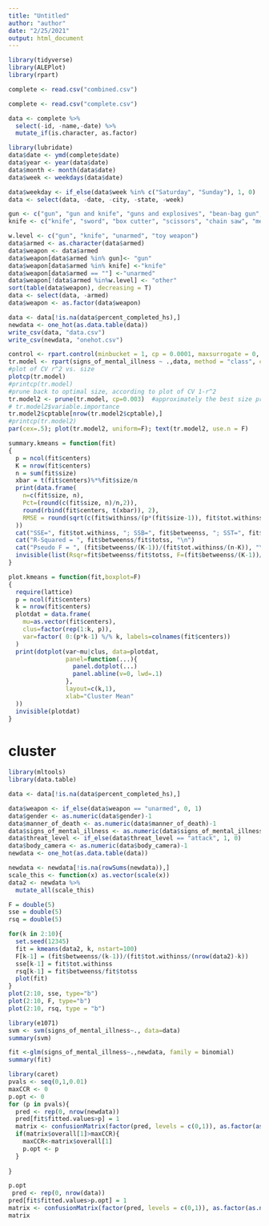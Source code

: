 ```yaml
---
title: "Untitled"
author: "author"
date: "2/25/2021"
output: html_document
---
```


```r
library(tidyverse)
library(ALEPlot)
library(rpart)
```

```r
complete <- read.csv("combined.csv")
```

```r
complete <- read.csv("complete.csv")
```

```r
data <- complete %>%
  select(-id, -name,-date) %>%
  mutate_if(is.character, as.factor)
```

```r
library(lubridate)
data$date <- ymd(complete$date)
data$year <- year(data$date)
data$month <- month(data$date)
data$week <- weekdays(data$date)
```

```r
data$weekday <- if_else(data$week %in% c("Saturday", "Sunday"), 1, 0)
data <- select(data, -date, -city, -state, -week)
```

```r
gun <- c("gun", "gun and knife", "guns and explosives", "bean-bag gun", "hatchet and gun", "machete and gun")
knife <- c("knife", "sword", "box cutter", "scissors", "chain saw", "meat cleaver", "sharp object", "glass shard", "lawn mower blade", "ax", " pick-axe", "spear", "pole and knife", "straight edge razor", "machete", "chain")

w.level <- c("gun", "knife", "unarmed", "toy weapon")
data$armed <- as.character(data$armed)
data$weapon <- data$armed
data$weapon[data$armed %in% gun]<- "gun"
data$weapon[data$armed %in% knife] <-"knife"
data$weapon[data$armed == ""] <-"unarmed"
data$weapon[!data$armed %in%w.level] <- "other"
sort(table(data$weapon), decreasing = T)
data <- select(data, -armed)
data$weapon <- as.factor(data$weapon)
```

```r
data <- data[!is.na(data$percent_completed_hs),]
newdata <- one_hot(as.data.table(data))
write_csv(data, "data.csv")
write_csv(newdata, "onehot.csv")
```

```r
control <- rpart.control(minbucket = 1, cp = 0.0001, maxsurrogate = 0, usesurrogate = 0, xval = 5)
tr.model <- rpart(signs_of_mental_illness ~ .,data, method = "class", control = control)
#plot of CV r^2 vs. size
plotcp(tr.model)  
#printcp(tr.model)
#prune back to optimal size, according to plot of CV 1-r^2
tr.model2 <- prune(tr.model, cp=0.003)  #approximately the best size pruned tree
# tr.model2$variable.importance
tr.model2$cptable[nrow(tr.model2$cptable),]
#printcp(tr.model2)
par(cex=.5); plot(tr.model2, uniform=F); text(tr.model2, use.n = F)
```

```r
summary.kmeans = function(fit) 
{
  p = ncol(fit$centers)
  K = nrow(fit$centers)
  n = sum(fit$size)
  xbar = t(fit$centers)%*%fit$size/n
  print(data.frame(
    n=c(fit$size, n),
    Pct=(round(c(fit$size, n)/n,2)),
    round(rbind(fit$centers, t(xbar)), 2),
    RMSE = round(sqrt(c(fit$withinss/(p*(fit$size-1)), fit$tot.withinss/(p*(n-K)))), 4)
  ))
  cat("SSE=", fit$tot.withinss, "; SSB=", fit$betweenss, "; SST=", fit$totss, "\n")
  cat("R-Squared = ", fit$betweenss/fit$totss, "\n")
  cat("Pseudo F = ", (fit$betweenss/(K-1))/(fit$tot.withinss/(n-K)), "\n\n");
  invisible(list(Rsqr=fit$betweenss/fit$totss, F=(fit$betweenss/(K-1))/(fit$tot.withinss/(n-K))))
}

plot.kmeans = function(fit,boxplot=F)
{
  require(lattice)
  p = ncol(fit$centers)
  k = nrow(fit$centers)
  plotdat = data.frame(
    mu=as.vector(fit$centers),
    clus=factor(rep(1:k, p)),
    var=factor( 0:(p*k-1) %/% k, labels=colnames(fit$centers))
  )
  print(dotplot(var~mu|clus, data=plotdat,
                panel=function(...){
                  panel.dotplot(...)
                  panel.abline(v=0, lwd=.1)
                },
                layout=c(k,1),
                xlab="Cluster Mean"
  ))
  invisible(plotdat)
}

```

# cluster
```r
library(mltools)
library(data.table)

data <- data[!is.na(data$percent_completed_hs),]

data$weapon <- if_else(data$weapon == "unarmed", 0, 1)
data$gender <- as.numeric(data$gender)-1
data$manner_of_death <- as.numeric(data$manner_of_death)-1
data$signs_of_mental_illness <- as.numeric(data$signs_of_mental_illness)-1
data$threat_level <- if_else(data$threat_level == "attack", 1, 0)
data$body_camera <- as.numeric(data$body_camera)-1
newdata <- one_hot(as.data.table(data))

newdata <- newdata[!is.na(rowSums(newdata)),]
scale_this <- function(x) as.vector(scale(x))
data2 <- newdata %>%
  mutate_all(scale_this)

F = double(5)
sse = double(5)
rsq = double(5)

for(k in 2:10){
  set.seed(12345)
  fit = kmeans(data2, k, nstart=100)
  F[k-1] = (fit$betweenss/(k-1))/(fit$tot.withinss/(nrow(data2)-k))
  sse[k-1] = fit$tot.withinss
  rsq[k-1] = fit$betweenss/fit$totss
  plot(fit)
}
plot(2:10, sse, type="b")
plot(2:10, F, type="b")
plot(2:10, rsq, type = "b")

```

```r
library(e1071)
svm <- svm(signs_of_mental_illness~., data=data)
summary(svm)
```
```r
fit <-glm(signs_of_mental_illness~.,newdata, family = binomial)
summary(fit)
```
```r
library(caret)
pvals <- seq(0,1,0.01)
maxCCR <- 0
p.opt <- 0
for (p in pvals){
  pred <- rep(0, nrow(newdata))
  pred[fit$fitted.values>p] = 1
  matrix <- confusionMatrix(factor(pred, levels = c(0,1)), as.factor(as.numeric(newdata$signs_of_mental_illness)))
  if(matrix$overall[1]>maxCCR){
    maxCCR<-matrix$overall[1]
    p.opt <- p
  }
  
}

p.opt
 pred <- rep(0, nrow(data))
pred[fit$fitted.values>p.opt] = 1
matrix <- confusionMatrix(factor(pred, levels = c(0,1)), as.factor(as.numeric(data$signs_of_mental_illness)))
matrix
```

